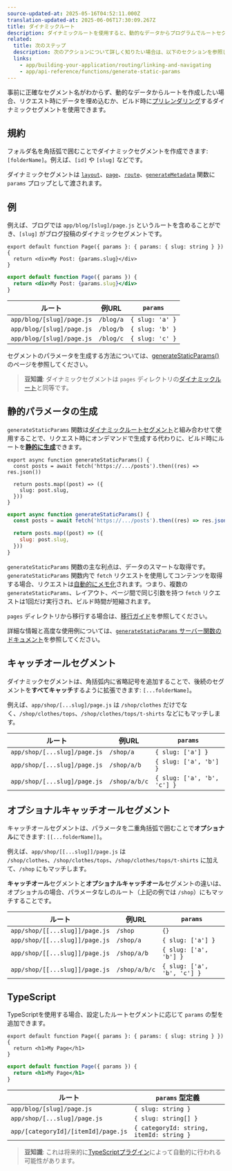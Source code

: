 ```yaml
---
source-updated-at: 2025-05-16T04:52:11.000Z
translation-updated-at: 2025-06-06T17:30:09.267Z
title: ダイナミックルート
description: ダイナミックルートを使用すると、動的なデータからプログラムでルートセグメントを生成できます。
related:
  title: 次のステップ
  description: 次のアクションについて詳しく知りたい場合は、以下のセクションを参照してください
  links:
    - app/building-your-application/routing/linking-and-navigating
    - app/api-reference/functions/generate-static-params
---
```


事前に正確なセグメント名がわからず、動的なデータからルートを作成したい場合、リクエスト時にデータを埋め込むか、ビルド時に[プリレンダリング](#generating-static-params)するダイナミックセグメントを使用できます。

## 規約

フォルダ名を角括弧で囲むことでダイナミックセグメントを作成できます: `[folderName]`。例えば、`[id]` や `[slug]` などです。

ダイナミックセグメントは [`layout`](/docs/app/api-reference/file-conventions/layout)、[`page`](/docs/app/api-reference/file-conventions/page)、[`route`](/docs/app/building-your-application/routing/route-handlers)、[`generateMetadata`](/docs/app/api-reference/functions/generate-metadata#generatemetadata-function) 関数に `params` プロップとして渡されます。

## 例

例えば、ブログでは `app/blog/[slug]/page.js` というルートを含めることができ、`[slug]` がブログ投稿のダイナミックセグメントです。

```tsx filename="app/blog/[slug]/page.tsx" switcher
export default function Page({ params }: { params: { slug: string } }) {
  return <div>My Post: {params.slug}</div>
}
```

```jsx filename="app/blog/[slug]/page.js" switcher
export default function Page({ params }) {
  return <div>My Post: {params.slug}</div>
}
```

| ルート                     | 例URL       | `params`        |
| ------------------------- | ----------- | --------------- |
| `app/blog/[slug]/page.js` | `/blog/a`   | `{ slug: 'a' }` |
| `app/blog/[slug]/page.js` | `/blog/b`   | `{ slug: 'b' }` |
| `app/blog/[slug]/page.js` | `/blog/c`   | `{ slug: 'c' }` |

セグメントのパラメータを生成する方法については、[generateStaticParams()](#generating-static-params) のページを参照してください。

> **豆知識**: ダイナミックセグメントは `pages` ディレクトリの[ダイナミックルート](/docs/app/building-your-application/routing/dynamic-routes)と同等です。

## 静的パラメータの生成

`generateStaticParams` 関数は[ダイナミックルートセグメント](/docs/app/building-your-application/routing/dynamic-routes)と組み合わせて使用することで、リクエスト時にオンデマンドで生成する代わりに、ビルド時にルートを[**静的に生成**](/docs/app/building-your-application/rendering/server-components#static-rendering-default)できます。

```tsx filename="app/blog/[slug]/page.tsx" switcher
export async function generateStaticParams() {
  const posts = await fetch('https://.../posts').then((res) => res.json())

  return posts.map((post) => ({
    slug: post.slug,
  }))
}
```

```jsx filename="app/blog/[slug]/page.js" switcher
export async function generateStaticParams() {
  const posts = await fetch('https://.../posts').then((res) => res.json())

  return posts.map((post) => ({
    slug: post.slug,
  }))
}
```

`generateStaticParams` 関数の主な利点は、データのスマートな取得です。`generateStaticParams` 関数内で `fetch` リクエストを使用してコンテンツを取得する場合、リクエストは[自動的にメモ化](/docs/app/building-your-application/caching#request-memoization)されます。つまり、複数の `generateStaticParams`、レイアウト、ページ間で同じ引数を持つ `fetch` リクエストは1回だけ実行され、ビルド時間が短縮されます。

`pages` ディレクトリから移行する場合は、[移行ガイド](/docs/app/building-your-application/upgrading/app-router-migration#dynamic-paths-getstaticpaths)を参照してください。

詳細な情報と高度な使用例については、[`generateStaticParams` サーバー関数のドキュメント](/docs/app/api-reference/functions/generate-static-params)を参照してください。

## キャッチオールセグメント

ダイナミックセグメントは、角括弧内に省略記号を追加することで、後続のセグメントを**すべてキャッチ**するように拡張できます: `[...folderName]`。

例えば、`app/shop/[...slug]/page.js` は `/shop/clothes` だけでなく、`/shop/clothes/tops`、`/shop/clothes/tops/t-shirts` などにもマッチします。

| ルート                        | 例URL         | `params`                    |
| ---------------------------- | ------------- | --------------------------- |
| `app/shop/[...slug]/page.js` | `/shop/a`     | `{ slug: ['a'] }`           |
| `app/shop/[...slug]/page.js` | `/shop/a/b`   | `{ slug: ['a', 'b'] }`      |
| `app/shop/[...slug]/page.js` | `/shop/a/b/c` | `{ slug: ['a', 'b', 'c'] }` |

## オプショナルキャッチオールセグメント

キャッチオールセグメントは、パラメータを二重角括弧で囲むことで**オプショナル**にできます: `[[...folderName]]`。

例えば、`app/shop/[[...slug]]/page.js` は `/shop/clothes`、`/shop/clothes/tops`、`/shop/clothes/tops/t-shirts` に加えて、`/shop` にもマッチします。

**キャッチオール**セグメントと**オプショナルキャッチオール**セグメントの違いは、オプショナルの場合、パラメータなしのルート（上記の例では `/shop`）にもマッチすることです。

| ルート                          | 例URL         | `params`                    |
| ------------------------------ | ------------- | --------------------------- |
| `app/shop/[[...slug]]/page.js` | `/shop`       | `{}`                        |
| `app/shop/[[...slug]]/page.js` | `/shop/a`     | `{ slug: ['a'] }`           |
| `app/shop/[[...slug]]/page.js` | `/shop/a/b`   | `{ slug: ['a', 'b'] }`      |
| `app/shop/[[...slug]]/page.js` | `/shop/a/b/c` | `{ slug: ['a', 'b', 'c'] }` |

## TypeScript

TypeScriptを使用する場合、設定したルートセグメントに応じて `params` の型を追加できます。

```tsx filename="app/blog/[slug]/page.tsx" switcher
export default function Page({ params }: { params: { slug: string } }) {
  return <h1>My Page</h1>
}
```

```jsx filename="app/blog/[slug]/page.js" switcher
export default function Page({ params }) {
  return <h1>My Page</h1>
}
```

| ルート                               | `params` 型定義                 |
| ----------------------------------- | ---------------------------------------- |
| `app/blog/[slug]/page.js`           | `{ slug: string }`                       |
| `app/shop/[...slug]/page.js`        | `{ slug: string[] }`                     |
| `app/[categoryId]/[itemId]/page.js` | `{ categoryId: string, itemId: string }` |

> **豆知識**: これは将来的に[TypeScriptプラグイン](/docs/app/building-your-application/configuring/typescript#typescript-plugin)によって自動的に行われる可能性があります。